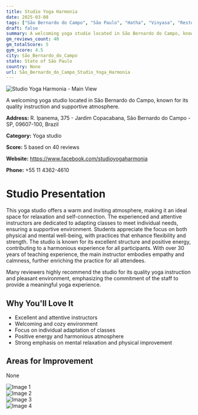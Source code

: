 ```yaml
---
title: Studio Yoga Harmonia
date: 2025-03-08
tags: ["São Bernardo do Campo", "São Paulo", "Hatha", "Vinyasa", "Restorative", "Welcoming", "Harmonious", "São Bernardo do Campo"]  
draft: false
summary: A welcoming yoga studio located in São Bernardo do Campo, known for its quality instruction and supportive atmosphere.
gm_reviews_count: 40
gm_totalScore: 5
gym_score: 4.5
city: São_Bernardo_do_Campo
state: State of São Paulo
country: None
url: São_Bernardo_do_Campo_Studio_Yoga_Harmonia
---
```


<div className="aspect-[16/9] relative my-8">
  <img 
    src="https://lh5.googleusercontent.com/p/AF1QipMYaBp7DjdAEYUPk3A2BDe9d_0E13oYX1mHB04=w1920-h1080-k-no"
    alt="Studio Yoga Harmonia - Main View"
    className="object-cover absolute inset-0 w-full h-full rounded-lg"
  />
</div>

A welcoming yoga studio located in São Bernardo do Campo, known for its quality instruction and supportive atmosphere.

**Address:** R. Ipanema, 375 - Jardim Copacabana, São Bernardo do Campo - SP, 09607-100, Brazil

**Category:** Yoga studio

**Score:** 5 based on 40 reviews

**Website:** https://www.facebook.com/studioyogaharmonia

**Phone:** +55 11 4362-4610

# Studio Presentation

This yoga studio offers a warm and inviting atmosphere, making it an ideal space for relaxation and self-connection. The experienced and attentive instructors are dedicated to adapting classes to meet individual needs, ensuring a supportive environment. Students appreciate the focus on both physical and mental well-being, with practices that enhance flexibility and strength. The studio is known for its excellent structure and positive energy, contributing to a harmonious experience for all participants. With over 30 years of teaching experience, the main instructor embodies empathy and calmness, further enriching the practice for all attendees.

Many reviewers highly recommend the studio for its quality yoga instruction and pleasant environment, emphasizing the commitment of the staff to provide a meaningful yoga experience.

## Why You'll Love It

- Excellent and attentive instructors
- Welcoming and cozy environment
- Focus on individual adaptation of classes
- Positive energy and harmonious atmosphere
- Strong emphasis on mental relaxation and physical improvement

## Areas for Improvement

None

<div className="grid grid-cols-1 xl:grid-cols-2 gap-4 my-8">
<div className="aspect-[4/3] relative"><img src="https://lh5.googleusercontent.com/p/AF1QipMnCEYNTDJe3aRbMniQ3jBeNqodlSfKRmZJO_UI=w1920-h1080-k-no" alt="Image 1" className="object-cover absolute inset-0 w-full h-full rounded-lg" /></div>
<div className="aspect-[4/3] relative"><img src="https://lh5.googleusercontent.com/p/AF1QipOJK4aQ0tQcnu8navraANobX_IHbw57i7beKX4=w1920-h1080-k-no" alt="Image 2" className="object-cover absolute inset-0 w-full h-full rounded-lg" /></div>
<div className="aspect-[4/3] relative"><img src="https://lh5.googleusercontent.com/p/AF1QipMCNcTtm-Du-7UwWMskX6AK9tTuDuHDNNlD9O6A=w1920-h1080-k-no" alt="Image 3" className="object-cover absolute inset-0 w-full h-full rounded-lg" /></div>
<div className="aspect-[4/3] relative"><img src="https://lh5.googleusercontent.com/p/AF1QipO98yE8KWfkKpn-ZXJGGllXXMkRD81pqFTM7sHW=w1920-h1080-k-no" alt="Image 4" className="object-cover absolute inset-0 w-full h-full rounded-lg" /></div>
</div>